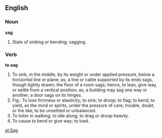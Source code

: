 ==English==

===Noun===

'''sag'''

#State of sinking or bending; sagging.

===Verb===

'''to sag'''

#To sink, in the middle, by its weight or under applied pressure, below a horizontal line or plane; as, a line or cable supported by its ends sags, though tightly drawn; the floor of a room sags; hence, to lean, give way, or settle from a vertical position; as, a building may sag one way or another; a door sags on its hinges.
#Fig.: To lose firmness or elasticity; to sink; to droop; to flag; to bend; to yield, as the mind or spirits, under the pressure of care, trouble, doubt, or the like; to be unsettled or unbalanced.
#To loiter in walking; to idle along; to drag or droop heavily.
#To cause to bend or give way; to load.

[[pl:Sag]]